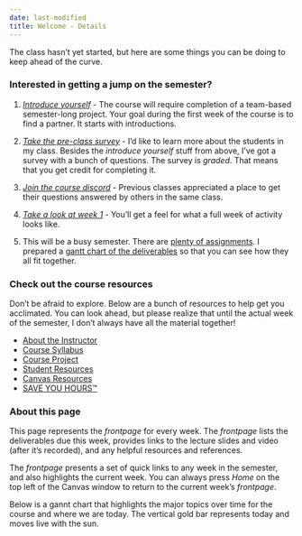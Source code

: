 ```yaml
---
date: last-modified
title: Welcome - Details
---
```


<p class="lead">The class hasn't yet started, but here are some things you can be doing to keep ahead of the curve.</p>

### Interested in getting a jump on the semester?

1. *[Introduce yourself](https://virginiacommonwealth.instructure.com/courses/113813/assignments/1072356){target="_blank"}* - The course will require completion of a team-based semester-long project. Your goal
during the first week of the course is to find a partner. It starts with introductions.

1. *[Take the pre-class survey](https://virginiacommonwealth.instructure.com/courses/113813/quizzes/212465){target="blank"}* - I'd like to learn more about the students in my class. Besides the *introduce yourself* stuff from above, I've got a survey with a bunch of questions.
The survey is *graded*. That means that you get credit for completing it.

1. *[Join the course discord](https://virginiacommonwealth.instructure.com/courses/113813/pages/resource-course-discord){target="_blank"}* - Previous
classes appreciated a place to get their questions answered by others in the same class.

1. *[Take a look at week 1](https://virginiacommonwealth.instructure.com/courses/113813/pages/week-1-front-page-3){target="_blank"}* - You'll get a feel for
what a full week of activity looks like.

1. This will be a busy semester. There are [plenty of assignments](https://virginiacommonwealth.instructure.com/courses/113813/assignments){target="_blank"}. I prepared a [gantt chart of the deliverables](https://lowkeylabs.github.io/cmsc408-course-admin/sp2025/detailed-gantt.html){target="_blank"} so that you can see how they all fit together.

### Check out the course resources

Don't be afraid to explore. Below are a bunch of resources to help get you acclimated. You can look ahead, but please realize that 
until the actual week of the semester, I don't always have all the material together!

<ul class="kl_large_link_grid">
<li><a href="https://virginiacommonwealth.instructure.com/courses/113813/pages/resource-course-instructor">About the Instructor</a></li>
<li><a href="https://virginiacommonwealth.instructure.com/courses/113813/assignments/syllabus">Course Syllabus</a></li>
<li><a href="https://virginiacommonwealth.instructure.com/courses/113813/pages/resource-course-project">Course Project</a></li>
<li><a href="https://virginiacommonwealth.instructure.com/courses/113813/pages/resource-student-resources">Student Resources</a></li>
<li><a href="https://virginiacommonwealth.instructure.com/courses/113813/pages/resource-canvas-resources)">Canvas Resources</a></li>
<li><a href="https://virginiacommonwealth.instructure.com/courses/113813/pages/resource-save-you-hours)">SAVE YOU HOURS&trade;</a></li>
</ul>

### About this page

This page represents the *frontpage* for every week. The *frontpage* lists the deliverables due this week, provides links
to the lecture slides and video (after it's recorded), and any helpful resources and references.

The *frontpage* presents a set of quick links to any week in the semester, and also highlights the current week. You can always
press *Home* on the top left of the Canvas window to return to the current week's *frontpage*.

Below is a gannt chart that highlights the major topics over time for the course and where we are today. The vertical gold bar
represents today and moves live with the sun.
